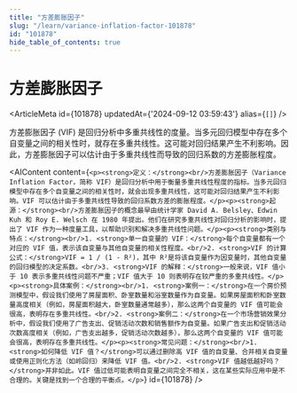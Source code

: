 ```yaml
---
title: "方差膨胀因子"
slug: "/learn/variance-inflation-factor-101878"
id: "101878"
hide_table_of_contents: true
---
```



# 方差膨胀因子

<ArticleMeta id={101878} updatedAt={'2024-09-12 03:59:43'} alias={`[]`} />
<div className='border-solid border-b border-t-0 my-4 border-[var(--ifm-color-gray-300)]' />

方差膨胀因子 (VIF) 是回归分析中多重共线性的度量。当多元回归模型中存在多个自变量之间的相关性时，就存在多重共线性。这可能对回归结果产生不利影响。因此，方差膨胀因子可以估计由于多重共线性而导致的回归系数的方差膨胀程度。

<AIContent content={`<p><strong>定义：</strong><br/>方差膨胀因子（Variance Inflation Factor，简称 VIF）是回归分析中用于衡量多重共线性程度的指标。当多元回归模型中存在多个自变量之间的相关性时，就会出现多重共线性，这可能对回归结果产生不利影响。VIF 可以估计由于多重共线性导致的回归系数方差的膨胀程度。</p><p><strong>起源：</strong><br/>方差膨胀因子的概念最早由统计学家 David A. Belsley、Edwin Kuh 和 Roy E. Welsch 在 1980 年提出。他们在研究多重共线性对回归分析的影响时，提出了 VIF 作为一种度量工具，以帮助识别和解决多重共线性问题。</p><p><strong>类别与特点：</strong><br/>1. <strong>单一自变量的 VIF：</strong>每个自变量都有一个对应的 VIF 值，表示该自变量与其他自变量的相关性程度。<br/>2. <strong>VIF 的计算公式：</strong>VIF = 1 / (1 - R²)，其中 R²是将该自变量作为因变量时，其他自变量的回归模型的决定系数。<br/>3. <strong>VIF 的解释：</strong>一般来说，VIF 值小于 10 表示多重共线性问题不严重；VIF 值大于 10 则表明存在较严重的多重共线性。</p><p><strong>具体案例：</strong><br/>1. <strong>案例一：</strong>在一个房价预测模型中，假设我们使用了房屋面积、卧室数量和浴室数量作为自变量。如果房屋面积和卧室数量高度相关（例如，房屋面积越大，卧室数量通常越多），那么这两个自变量的 VIF 值可能会很高，表明存在多重共线性。<br/>2. <strong>案例二：</strong>在一个市场营销效果分析中，假设我们使用了广告支出、促销活动次数和销售额作为自变量。如果广告支出和促销活动次数高度相关（例如，广告支出越多，促销活动次数越多），那么这两个自变量的 VIF 值可能会很高，表明存在多重共线性。</p><p><strong>常见问题：</strong><br/>1. <strong>如何降低 VIF 值？</strong>可以通过删除高 VIF 值的自变量、合并相关自变量或使用正则化方法（如岭回归）来降低 VIF 值。<br/>2. <strong>VIF 值越低越好吗？</strong>并非如此。VIF 值过低可能表明自变量之间完全不相关，这在某些实际应用中是不合理的。关键是找到一个合理的平衡点。</p>`} id={101878} />
